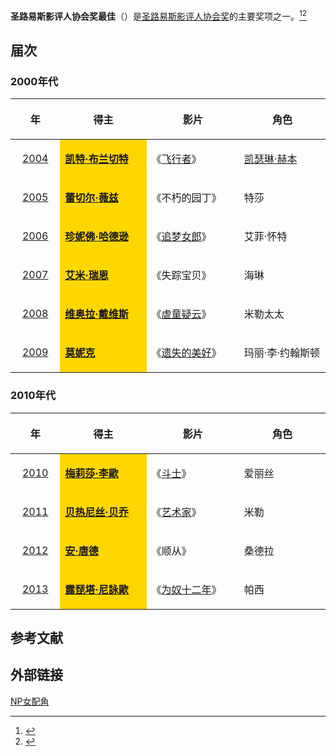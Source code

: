 '''圣路易斯影评人协会奖最佳'''（{{lang-en|'''St. Louis Gateway Film Critics Association Award for Best Supporting Actress'''}}）是[[圣路易斯影评人协会|圣路易斯影评人协会奖]]的主要奖项之一。<ref>{{cite web |url=http://ent.sina.com.cn/m/f/2007-01-11/12081405958.html |title=圣路易斯影评人协会奖：《无间道风云》一统 |accessdate=2007 |publisher=新浪网 |work= |language=zh-hans |archive-date=2014-03-23 |archive-url=https://web.archive.org/web/20140323050632/http://ent.sina.com.cn/m/f/2007-01-11/12081405958.html |dead-url=no }}</ref><ref>{{cite web |url=http://gb.cri.cn/19664/2008/12/16/2745s2362275.htm |title=第5届美国圣路易斯影评人协会奖公布(图) |accessdate=2008 |publisher=国际在线 |work= |language=zh-hans |archive-date=2014-03-23 |archive-url=https://web.archive.org/web/20140323045255/http://gb.cri.cn/19664/2008/12/16/2745s2362275.htm |dead-url=no }}</ref>

== 届次 ==
=== 2000年代 ===
{| class="wikitable" width="95%" cellpadding="5"
|-
!width="100"|年
!width="300"|得主
!width="300"|影片
!width="300"|角色
|-
|style="text-align:center;"| [[第1届圣路易斯影评人协会奖|2004]]  || style="background:#FFD700;" |'''[[凯特·布兰切特|凯特·布兰切特]]''' || 《[[飞行者|飞行者]]》 || [[凯瑟琳·赫本|凯瑟琳·赫本]] 
|-
|style="text-align:center;"| [[第2届圣路易斯影评人协会奖|2005]] ||  style="background:#FFD700;" |'''[[蕾切尔·薇兹|蕾切尔·薇兹]]''' || 《不朽的园丁》 ||  特莎
|-
|style="text-align:center;"| [[第3届圣路易斯影评人协会奖|2006]] || style="background:#FFD700;" | '''[[珍妮佛·哈德逊|珍妮佛·哈德逊]]''' || 《[[夢幻女郎|追梦女郎]]》 ||  艾菲·怀特
|-
|style="text-align:center;"| [[第4届圣路易斯影评人协会奖|2007]] || style="background:#FFD700;" | '''[[艾米·瑞恩|艾米·瑞恩]]''' || 《失踪宝贝》 ||  海琳
|-
|style="text-align:center;"| [[第5届圣路易斯影评人协会奖|2008]] ||  style="background:#FFD700;" | '''[[维奥拉·戴维斯|维奥拉·戴维斯]]''' || 《[[聖訴|虐童疑云]]》 || 米勒太太
|-
|style="text-align:center;"| [[第6届圣路易斯影评人协会奖|2009]] ||  style="background:#FFD700;" |'''[[莫妮克|莫妮克]]''' || 《[[天生不是寶貝|遗失的美好]]》 ||  玛丽·李·约翰斯顿
|}

=== 2010年代 ===
{| class="wikitable" width="95%" cellpadding="5"
|-
!width="100"|年
!width="300"|得主
!width="300"|影片
!width="300"|角色
|-
|style="text-align:center;"| [[第7届圣路易斯影评人协会奖|2010]] ||  style="background:#FFD700;" | '''[[梅莉莎·李歐|梅莉莎·李歐]]''' ||《[[燃燒鬥魂|斗士]]》 ||  爱丽丝
|-
|style="text-align:center;"| [[第8届圣路易斯影评人协会奖|2011]] ||  style="background:#FFD700;" | '''[[贝热尼丝·贝乔|贝热尼丝·贝乔]]''' ||《[[艺术家_(电影)|艺术家]]》 ||  米勒
|-
|style="text-align:center;"| [[第9届圣路易斯影评人协会奖|2012]] ||  style="background:#FFD700;" | '''[[安·唐德|安·唐德]]'''||  《顺从》|| 桑德拉
|-
|style="text-align:center;"| [[第10届圣路易斯影评人协会奖|2013]] || style="background:#FFD700;" | '''[[露琵塔·尼詠歐|露琵塔·尼詠歐]]'''|| 《[[为奴十二年|为奴十二年]]》  ||  帕西
|}

==参考文献==
{{reflist}}

== 外部链接 ==
{{圣路易斯影评人协会奖}}

[[Category:圣路易斯影评人协会奖|NP女配角]]